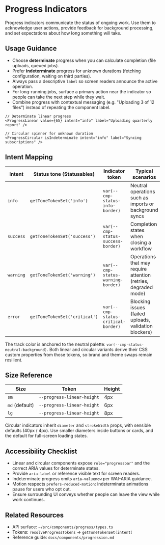 
<Meta of={ProgressStories} title="Components/Progression/Progress/Guidelines" />

# Progress Indicators

Progress indicators communicate the status of ongoing work. Use them to acknowledge user actions, provide feedback for background processing, and set expectations about how long something will take.

<Canvas of={ProgressStories.LinearDeterminate} />

## Usage Guidance

- Choose **determinate** progress when you can calculate completion (file uploads, queued jobs).  
- Prefer **indeterminate** progress for unknown durations (fetching configuration, waiting on third parties).  
- Always pass a descriptive `label` so screen readers announce the active operation.  
- For long-running jobs, surface a primary action near the indicator so people can take the next step while they wait.  
- Combine progress with contextual messaging (e.g. "Uploading 3 of 12 files") instead of repeating the component label.

```tsx
// Determinate linear progress
<ProgressLinear value={65} intent="info" label="Uploading quarterly report" />

// Circular spinner for unknown duration
<ProgressCircular isIndeterminate intent="info" label="Syncing subscriptions" />
```

## Intent Mapping

| Intent | Status tone (Statusables) | Indicator token | Typical scenarios |
| --- | --- | --- | --- |
| `info` | `getToneTokenSet('info')` | `var(--cmp-status-info-border)` | Neutral operations such as imports or background syncs |
| `success` | `getToneTokenSet('success')` | `var(--cmp-status-success-border)` | Completion states when closing a workflow |
| `warning` | `getToneTokenSet('warning')` | `var(--cmp-status-warning-border)` | Operations that may require attention (retries, degraded mode) |
| `error` | `getToneTokenSet('critical')` | `var(--cmp-status-critical-border)` | Blocking issues (failed uploads, validation blockers) |

The track color is anchored to the neutral palette: `var(--cmp-status-neutral-background)`. Both linear and circular variants derive their CSS custom properties from those tokens, so brand and theme swaps remain resilient.

## Size Reference

| Size | Token | Height |
| --- | --- | --- |
| `sm` | `--progress-linear-height` | 4px |
| `md` (default) | `--progress-linear-height` | 6px |
| `lg` | `--progress-linear-height` | 8px |

Circular indicators inherit `diameter` and `strokeWidth` props, with sensible defaults (40px / 4px). Use smaller diameters inside buttons or cards, and the default for full-screen loading states.

## Accessibility Checklist

- Linear and circular components expose `role="progressbar"` and the correct ARIA values for determinate states.  
- Provide `aria-label` or reference visible text for screen readers.  
- Indeterminate progress omits `aria-valuenow` per WAI-ARIA guidance.  
- Motion respects `prefers-reduced-motion`: indeterminate animations pause for users who opt out.  
- Ensure surrounding UI conveys whether people can leave the view while work continues.

## Related Resources

- API surface: `~/src/components/progress/types.ts`  
- Tokens: `resolveProgressTokens` → `getToneTokenSet(intent)`  
- Reference guide: `docs/components/progression.md`
